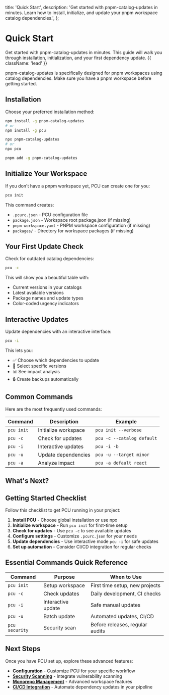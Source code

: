   title: 'Quick Start',
  description:
    'Get started with pnpm-catalog-updates in minutes. Learn how to install, initialize, and update your pnpm workspace catalog dependencies.',
};

# Quick Start

Get started with pnpm-catalog-updates in minutes. This guide will walk you through installation, initialization, and your first dependency update. {{ className: 'lead' }}

<Note>
  pnpm-catalog-updates is specifically designed for pnpm workspaces using catalog dependencies. Make
  sure you have a pnpm workspace before getting started.
</Note>

## Installation

Choose your preferred installation method:

<CodeGroup>

```bash {{ title: 'Global Installation' }}
npm install -g pnpm-catalog-updates
# or
npm install -g pcu
```

```bash {{ title: 'npx (No Installation)' }}
npx pnpm-catalog-updates
# or
npx pcu
```

```bash {{ title: 'pnpm' }}
pnpm add -g pnpm-catalog-updates
```

</CodeGroup>

## Initialize Your Workspace

If you don't have a pnpm workspace yet, PCU can create one for you:

```bash
pcu init
```

This command creates:

- `.pcurc.json` - PCU configuration file
- `package.json` - Workspace root package.json (if missing)
- `pnpm-workspace.yaml` - PNPM workspace configuration (if missing)
- `packages/` - Directory for workspace packages (if missing)

## Your First Update Check

Check for outdated catalog dependencies:

```bash
pcu -c
```

This will show you a beautiful table with:

- Current versions in your catalogs
- Latest available versions
- Package names and update types
- Color-coded urgency indicators

## Interactive Updates

Update dependencies with an interactive interface:

```bash
pcu -i
```

This lets you:

- ✅ Choose which dependencies to update
- 🎯 Select specific versions
- 📊 See impact analysis
- 🔒 Create backups automatically

## Common Commands

Here are the most frequently used commands:

| Command    | Description          | Example                    |
| ---------- | -------------------- | -------------------------- |
| `pcu init` | Initialize workspace | `pcu init --verbose`       |
| `pcu -c`   | Check for updates    | `pcu -c --catalog default` |
| `pcu -i`   | Interactive updates  | `pcu -i -b`                |
| `pcu -u`   | Update dependencies  | `pcu -u --target minor`    |
| `pcu -a`   | Analyze impact       | `pcu -a default react`     |

## What's Next?

<Resources>
  <Resource
    href="/command-reference"
    title="Command Reference"
    description="Complete guide to all PCU commands and options."
  />
  <Resource
    href="/configuration"
    title="Configuration"
    description="Learn how to configure PCU for your workflow."
  />
  <Resource href="/examples" title="Examples" description="Real-world examples and use cases." />
  <Resource
    href="/development"
    title="Development"
    description="Set up PCU for development and contributing."
  />
</Resources>

## Getting Started Checklist

Follow this checklist to get PCU running in your project:

1. **Install PCU** - Choose global installation or use npx
2. **Initialize workspace** - Run `pcu init` for first-time setup
3. **Check for updates** - Use `pcu -c` to see available updates
4. **Configure settings** - Customize `.pcurc.json` for your needs
5. **Update dependencies** - Use interactive mode `pcu -i` for safe updates
6. **Set up automation** - Consider CI/CD integration for regular checks

## Essential Commands Quick Reference

| Command        | Purpose            | When to Use                     |
| -------------- | ------------------ | ------------------------------- |
| `pcu init`     | Setup workspace    | First time setup, new projects  |
| `pcu -c`       | Check updates      | Daily development, CI checks    |
| `pcu -i`       | Interactive update | Safe manual updates             |
| `pcu -u`       | Batch update       | Automated updates, CI/CD        |
| `pcu security` | Security scan      | Before releases, regular audits |

## Next Steps

Once you have PCU set up, explore these advanced features:

- **[Configuration](/configuration)** - Customize PCU for your specific workflow
- **[Security Scanning](/command-reference#pcu-security)** - Integrate vulnerability scanning
- **[Monorepo Management](/configuration#monorepo-configuration)** - Advanced workspace features
- **[CI/CD Integration](/examples)** - Automate dependency updates in your pipeline
